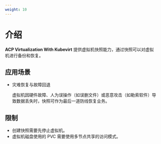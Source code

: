 ```yaml
---
weight: 10
---
```


# 介绍

**ACP Virtualization With Kubevirt** 提供虚拟机快照能力，通过快照可以对虚拟机进行备份和恢复。


## 应用场景

- 灾难恢复与故障回退

  虚拟机因硬件故障、人为误操作（如误删文件）或恶意攻击（如勒索软件）导致数据丢失时，快照可作为最后一道防线恢复业务。

## 限制

- 创建快照需要先停止虚拟机。
- 虚拟机磁盘使用的 PVC 需要使用多节点共享的访问模式。